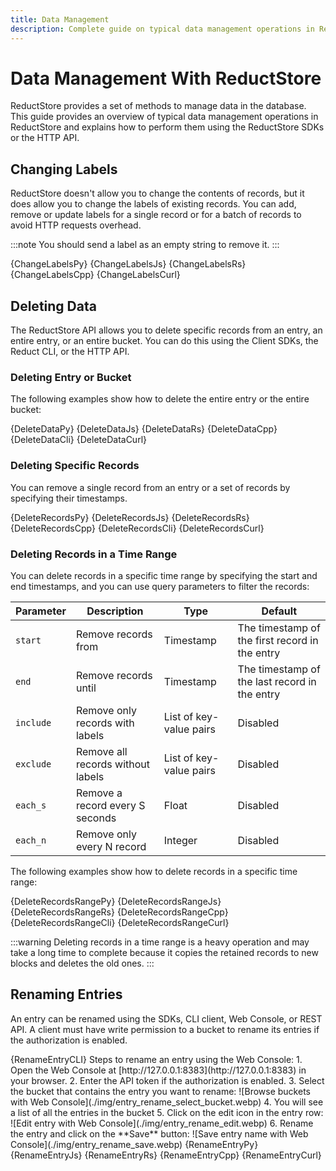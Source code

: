 ```yaml
---
title: Data Management
description: Complete guide on typical data management operations in ReductStore.
---
```



<head>
  <link
    rel="canonical"
    href="https://www.reduct.store/docs/guides/data-management"
  />
</head>

# Data Management With ReductStore

ReductStore provides a set of methods to manage data in the database. This guide provides an overview of typical data management operations in ReductStore and explains how to perform them using the ReductStore SDKs or the HTTP API.

## Changing Labels

ReductStore doesn't allow you to change the contents of records, but it does allow you to change the labels of existing records.
You can add, remove or update labels for a single record or for a batch of records to avoid HTTP requests overhead.

:::note
You should send a label as an empty string to remove it.
:::


<Tabs>
  <TabItem value="Python">
    <CodeBlock language="python">{ChangeLabelsPy}</CodeBlock>
  </TabItem>
  <TabItem value="JavaScript">
    <CodeBlock language="javascript">{ChangeLabelsJs}</CodeBlock>
  </TabItem>
  <TabItem value="Rust">
    <CodeBlock language="rust">{ChangeLabelsRs}</CodeBlock>
  </TabItem>
  <TabItem value="C++">
    <CodeBlock language="cpp">{ChangeLabelsCpp}</CodeBlock>
  </TabItem>
  <TabItem value="cURL">
    <CodeBlock language="bash">{ChangeLabelsCurl}</CodeBlock>
  </TabItem>
</Tabs>

## Deleting Data

The ReductStore API allows you to delete specific records from an entry, an entire entry, or an entire bucket.
You can do this using the Client SDKs, the Reduct CLI, or the HTTP API.

### Deleting Entry or Bucket

The following examples show how to delete the entire entry or the entire bucket:


<Tabs>
  <TabItem value="Python">
    <CodeBlock language="python">{DeleteDataPy}</CodeBlock>
  </TabItem>
  <TabItem value="JavaScript">
    <CodeBlock language="javascript">{DeleteDataJs}</CodeBlock>
  </TabItem>
  <TabItem value="Rust">
    <CodeBlock language="rust">{DeleteDataRs}</CodeBlock>
  </TabItem>
  <TabItem value="C++">
    <CodeBlock language="cpp">{DeleteDataCpp}</CodeBlock>
  </TabItem>
  <TabItem value="CLI">
    <CodeBlock language="bash">{DeleteDataCli}</CodeBlock>
  </TabItem>
  <TabItem value="cURL">
    <CodeBlock language="bash">{DeleteDataCurl}</CodeBlock>
  </TabItem>
</Tabs>

### Deleting Specific Records

You can remove a single record from an entry or a set of records by specifying their timestamps.


<Tabs>
  <TabItem value="Python">
    <CodeBlock language="python">{DeleteRecordsPy}</CodeBlock>
  </TabItem>
  <TabItem value="JavaScript">
    <CodeBlock language="javascript">{DeleteRecordsJs}</CodeBlock>
  </TabItem>
  <TabItem value="Rust">
    <CodeBlock language="rust">{DeleteRecordsRs}</CodeBlock>
  </TabItem>
  <TabItem value="C++">
    <CodeBlock language="cpp">{DeleteRecordsCpp}</CodeBlock>
  </TabItem>
  <TabItem value="CLI">
    <CodeBlock language="bash">{DeleteRecordsCli}</CodeBlock>
  </TabItem>
  <TabItem value="cURL">
    <CodeBlock language="bash">{DeleteRecordsCurl}</CodeBlock>
  </TabItem>
</Tabs>

### Deleting Records in a Time Range

You can delete records in a specific time range by specifying the start and end timestamps, and you can use query parameters to filter the records:

| Parameter | Description                       | Type                    | Default                                        |
| --------- | --------------------------------- | ----------------------- | ---------------------------------------------- |
| `start`   | Remove records from               | Timestamp               | The timestamp of the first record in the entry |
| `end`     | Remove records until              | Timestamp               | The timestamp of the last record in the entry  |
| `include` | Remove only records with labels   | List of key-value pairs | Disabled                                       |
| `exclude` | Remove all records without labels | List of key-value pairs | Disabled                                       |
| `each_s`  | Remove a record every S seconds   | Float                   | Disabled                                       |
| `each_n`  | Remove only every N record        | Integer                 | Disabled                                       |

The following examples show how to delete records in a specific time range:


<Tabs>
  <TabItem value="Python">
    <CodeBlock language="python">{DeleteRecordsRangePy}</CodeBlock>
  </TabItem>
  <TabItem value="JavaScript">
    <CodeBlock language="javascript">{DeleteRecordsRangeJs}</CodeBlock>
  </TabItem>
  <TabItem value="Rust">
    <CodeBlock language="rust">{DeleteRecordsRangeRs}</CodeBlock>
  </TabItem>
  <TabItem value="C++">
    <CodeBlock language="cpp">{DeleteRecordsRangeCpp}</CodeBlock>
  </TabItem>
  <TabItem value="CLI">
    <CodeBlock language="bash">{DeleteRecordsRangeCli}</CodeBlock>
  </TabItem>
  <TabItem value="cURL">
    <CodeBlock language="bash">{DeleteRecordsRangeCurl}</CodeBlock>
  </TabItem>
</Tabs>

:::warning
Deleting records in a time range is a heavy operation and may take a long time to complete because it copies the retained records to new blocks and deletes the old ones.
:::

## Renaming Entries

An entry can be renamed using the SDKs, CLI client, Web Console, or REST API. A client must have write permission to a bucket to rename its entries if the authorization is enabled.


<Tabs>
  <TabItem value="CLI">
    <CodeBlock language="shell">{RenameEntryCLI}</CodeBlock>
  </TabItem>
  <TabItem value="Web Console">
    Steps to rename an entry using the Web Console: 
    1. Open the Web Console at
    [http://127.0.0.1:8383](http://127.0.0.1:8383) in your browser. 
    2. Enter the API token if the authorization is enabled. 
    3. Select the bucket that contains the entry you want to rename:
    ![Browse buckets with Web Console](./img/entry_rename_select_bucket.webp)
    4. You will see a list of all the entries in the bucket 
    5. Click on the edit icon in the entry row:
    ![Edit entry with Web Console](./img/entry_rename_edit.webp) 
    6. Rename the entry and click on the **Save** button: 
    ![Save entry name with Web Console](./img/entry_rename_save.webp)
  </TabItem>
  <TabItem value="Python">
    <CodeBlock language="python">{RenameEntryPy}</CodeBlock>
  </TabItem>
  <TabItem value="JavaScript">
    <CodeBlock language="javascript">{RenameEntryJs}</CodeBlock>
  </TabItem>
  <TabItem value="Rust">
    <CodeBlock language="rust">{RenameEntryRs}</CodeBlock>
  </TabItem>
  <TabItem value="C++">
    <CodeBlock language="cpp">{RenameEntryCpp}</CodeBlock>
  </TabItem>
  <TabItem value="cURL">
    <CodeBlock language="bash">{RenameEntryCurl}</CodeBlock>
  </TabItem>
</Tabs>
